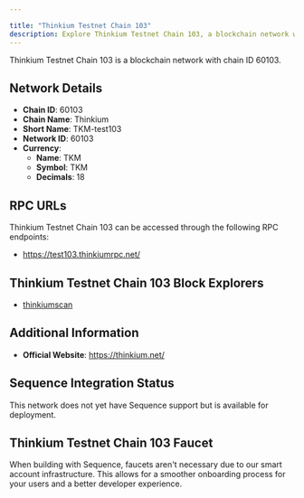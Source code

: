 ```yaml
---

title: "Thinkium Testnet Chain 103"
description: Explore Thinkium Testnet Chain 103, a blockchain network with chain ID 60103. Learn about its native currency, TKM, and how to interact with the network.
---
```




Thinkium Testnet Chain 103 is a blockchain network with chain ID 60103.

## Network Details

- **Chain ID**: 60103
- **Chain Name**: Thinkium
- **Short Name**: TKM-test103
- **Network ID**: 60103
- **Currency**: 
  - **Name**: TKM
  - **Symbol**: TKM
  - **Decimals**: 18

## RPC URLs

Thinkium Testnet Chain 103 can be accessed through the following RPC endpoints:

- https://test103.thinkiumrpc.net/

## Thinkium Testnet Chain 103 Block Explorers

- [thinkiumscan](https://test103.thinkiumscan.net)

## Additional Information

- **Official Website**: https://thinkium.net/

## Sequence Integration Status

This network does not yet have Sequence support but is available for deployment.

## Thinkium Testnet Chain 103 Faucet

When building with Sequence, faucets aren't necessary due to our smart account infrastructure. This allows for a smoother onboarding process for your users and a better developer experience.
